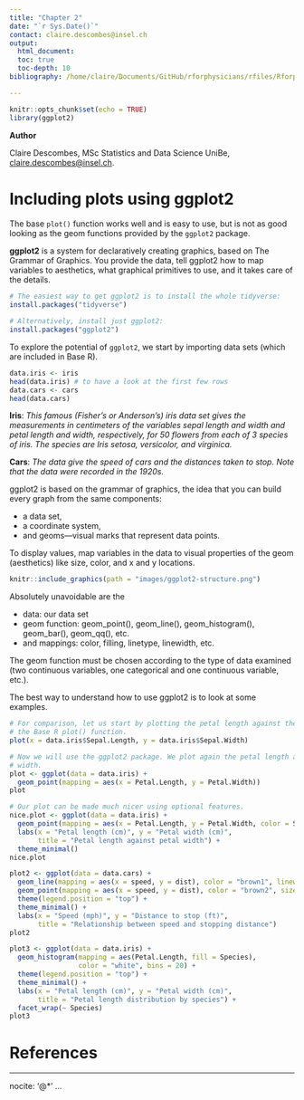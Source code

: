```yaml
---
title: "Chapter 2"
date: "`r Sys.Date()`"
contact: claire.descombes@insel.ch
output:
  html_document:
  toc: true
  toc-depth: 10
bibliography: /home/claire/Documents/GitHub/rforphysicians/rfiles/Rforphysicians.bib

---
```


```r
knitr::opts_chunk$set(echo = TRUE)
library(ggplot2)
```

**Author**

Claire Descombes, MSc Statistics and Data Science UniBe, [claire.descombes@insel.ch](mailto:claire.descombes@insel.ch).

# Including plots using ggplot2

The base `plot()` function works well and is easy to use, but is not as good looking as the geom functions provided by the `ggplot2` package.

**ggplot2** is a system for declaratively creating graphics, based on The Grammar of Graphics. You provide the data, tell ggplot2 how to map variables to aesthetics, what graphical primitives to use, and it takes care of the details.

\vspace{0.2cm}

```r
# The easiest way to get ggplot2 is to install the whole tidyverse:
install.packages("tidyverse")

# Alternatively, install just ggplot2:
install.packages("ggplot2")
```

To explore the potential of `ggplot2`, we start by importing data sets (which are included in Base R).

\vspace{0.2cm}

```r
data.iris <- iris
head(data.iris) # to have a look at the first few rows
data.cars <- cars
head(data.cars)
```

**Iris**: *This famous (Fisher's or Anderson's) iris data set gives the measurements in centimeters of the variables sepal length and width and petal length and width, respectively, for 50 flowers from each of 3 species of iris. The species are Iris setosa, versicolor, and virginica.*

**Cars**: *The data give the speed of cars and the distances taken to stop. Note that the data were recorded in the 1920s.*

ggplot2 is based on the grammar of graphics, the idea that you can build every graph from the same components: 

* a data set, 
* a coordinate system, 
* and geoms—visual marks that represent data points.
 
To display values, map variables in the data to visual properties of the geom (aesthetics) like size, color, and x and y locations.

```r
knitr::include_graphics(path = "images/ggplot2-structure.png")
```

Absolutely unavoidable are the 

* data: our data set
* geom function: geom_point(), geom_line(), geom_histogram(), geom_bar(), geom_qq(), etc.
* and mappings: color, filling, linetype, linewidth, etc.

The geom function must be chosen according to the type of data examined (two continuous variables, one categorical and one continuous variable, etc.).

The best way to understand how to use ggplot2 is to look at some examples.

```r
# For comparison, let us start by plotting the petal length against the petal width using
# the Base R plot() function.
plot(x = data.iris$Sepal.Length, y = data.iris$Sepal.Width)

# Now we will use the ggplot2 package. We plot again the petal length against the petal 
# width.
plot <- ggplot(data = data.iris) +
  geom_point(mapping = aes(x = Petal.Length, y = Petal.Width))
plot

# Our plot can be made much nicer using optional features.
nice.plot <- ggplot(data = data.iris) +
  geom_point(mapping = aes(x = Petal.Length, y = Petal.Width, color = Species)) +
  labs(x = "Petal length (cm)", y = "Petal width (cm)", 
       title = "Petal length against petal width") +
  theme_minimal()
nice.plot

plot2 <- ggplot(data = data.cars) +
  geom_line(mapping = aes(x = speed, y = dist), color = "brown1", linewidth = 1) +
  geom_point(mapping = aes(x = speed, y = dist), color = "brown2", size = 1) +
  theme(legend.position = "top") +
  theme_minimal() +
  labs(x = "Speed (mph)", y = "Distance to stop (ft)", 
       title = "Relationship between speed and stopping distance")
plot2

plot3 <- ggplot(data = data.iris) +
  geom_histogram(mapping = aes(Petal.Length, fill = Species), 
                 color = "white", bins = 20) +
  theme(legend.position = "top") +
  theme_minimal() +
  labs(x = "Petal length (cm)", y = "Petal width (cm)", 
       title = "Petal length distribution by species") +
  facet_wrap(~ Species)
plot3
```

\newpage

# References

---
nocite: '@*'
...